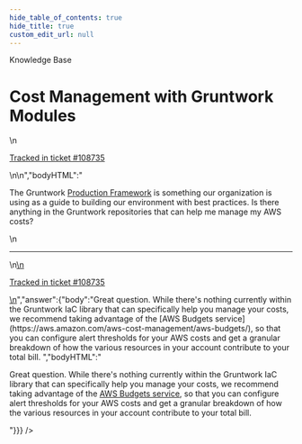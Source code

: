 ```yaml
---
hide_table_of_contents: true
hide_title: true
custom_edit_url: null
---
```



<head>
  <link rel="canonical" href="https://github.com/tnn-tnn-tnn-tnn-tnn-gruntwork-io/knowledge-base/discussions/453" />
</head>

<CenterLayout>
<span className="searchCategory">Knowledge Base</span>
<h1>Cost Management with Gruntwork Modules</h1>
<GitHub discussion={{"id":"D_kwDOF8slf84APwhm","number":453,"author":{"login":"iangrunt"},"title":"Cost Management with Gruntwork Modules","body":"\nThe Gruntwork [Production Framework](https://docs.gruntwork.io/guides/production-framework) is something our organization is using as a guide to building our environment with best practices. Is there anything in the Gruntwork repositories that can help me manage my AWS costs? \n\n---\n\n<ins datetime=\"2022-06-09T14:12:14Z\">\n  <p><a href=\"https://support.gruntwork.io/hc/requests/108735\">Tracked in ticket #108735</a></p>\n</ins>\n","bodyHTML":"<p dir=\"auto\">The Gruntwork <a href=\"https://docs.gruntwork.io/guides/production-framework\" rel=\"nofollow\">Production Framework</a> is something our organization is using as a guide to building our environment with best practices. Is there anything in the Gruntwork repositories that can help me manage my AWS costs?</p>\n<hr>\n<ins datetime=\"2022-06-09T14:12:14Z\">\n  <p dir=\"auto\"><a href=\"https://support.gruntwork.io/hc/requests/108735\" rel=\"nofollow\">Tracked in ticket #108735</a></p>\n</ins>","answer":{"body":"Great question. While there's nothing currently within the Gruntwork IaC library that can specifically help you manage your costs, we recommend taking advantage of the [AWS Budgets service](https://aws.amazon.com/aws-cost-management/aws-budgets/), so that you can configure alert thresholds for your AWS costs and get a granular breakdown of how the various resources in your account contribute to your total bill.  ","bodyHTML":"<p dir=\"auto\">Great question. While there's nothing currently within the Gruntwork IaC library that can specifically help you manage your costs, we recommend taking advantage of the <a href=\"https://aws.amazon.com/aws-cost-management/aws-budgets/\" rel=\"nofollow\">AWS Budgets service</a>, so that you can configure alert thresholds for your AWS costs and get a granular breakdown of how the various resources in your account contribute to your total bill.</p>"}}} />

</CenterLayout>
  

<!-- ##DOCS-SOURCER-START
{
  "sourcePlugin": "github-discussions",
  "hash": "62b596bcbe5821a51e7612a4c3dba203"
}
##DOCS-SOURCER-END -->

